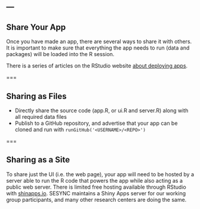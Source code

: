 ---
---

## Share Your App

Once you have made an app, there are several ways to share it with others. It is
important to make sure that everything the app needs to run (data and packages)
will be loaded into the R session.

There is a series of articles on the RStudio website [about deploying
apps](http://shiny.rstudio.com/articles/#deployment).

===

## Sharing as Files

- Directly share the source code (app.R, or ui.R and server.R) along with all
  required data files
- Publish to a GitHub repository, and advertise that your app can be cloned
  and run with `runGitHub('<USERNAME>/<REPO>')`

===

## Sharing as a Site

To share just the UI (i.e. the web page), your app will need to be hosted by a
server able to run the R code that powers the app while also acting as a public
web server. There is limited free hosting available through RStudio with
[shinapps.io](http://www.shinyapps.io/). SESYNC maintains a Shiny Apps server
for our working group participants, and many other research centers are doing
the same.
